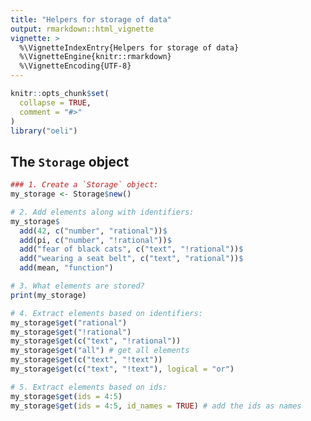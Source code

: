 ```yaml
---
title: "Helpers for storage of data"
output: rmarkdown::html_vignette
vignette: >
  %\VignetteIndexEntry{Helpers for storage of data}
  %\VignetteEngine{knitr::rmarkdown}
  %\VignetteEncoding{UTF-8}
---
```


```r
knitr::opts_chunk$set(
  collapse = TRUE,
  comment = "#>"
)
library("oeli")
```

## The `Storage` object

```r
### 1. Create a `Storage` object:
my_storage <- Storage$new()

# 2. Add elements along with identifiers:
my_storage$
  add(42, c("number", "rational"))$
  add(pi, c("number", "!rational"))$
  add("fear of black cats", c("text", "!rational"))$
  add("wearing a seat belt", c("text", "rational"))$
  add(mean, "function")

# 3. What elements are stored?
print(my_storage)

# 4. Extract elements based on identifiers:
my_storage$get("rational")
my_storage$get("!rational")
my_storage$get(c("text", "!rational"))
my_storage$get("all") # get all elements
my_storage$get(c("text", "!text"))
my_storage$get(c("text", "!text"), logical = "or")

# 5. Extract elements based on ids:
my_storage$get(ids = 4:5)
my_storage$get(ids = 4:5, id_names = TRUE) # add the ids as names
```

